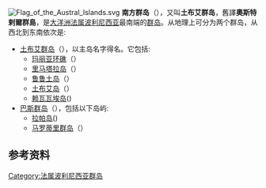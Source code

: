 {{Expand language|1=fr|time=2021-04-24T00:34:18+00:00}}
{{Infobox Islands
| name             = 南方群島
| native name      = Îles Australes
| native name link = 法语
| native name lang = fr
| image name       = Tubuai depuis le motu Mitiha.jpg
| image caption    = [[土布艾島|土布艾島]]
| image map        = Karta FP Austral isl.PNG
| coordinates      = {{coord|23|0|S|150|0|W|type:isle_region:PF|display=inline,title}}
| location         = [[太平洋|太平洋]]
| archipelago      = [[波利尼西亞|波利尼西亞]]
| total islands    = 7
| major islands    = [[土布艾島|土布艾島]]、[[魯魯土島|魯魯土島]]、[[賴瓦瓦埃島|賴瓦瓦埃島]]、[[拉帕島|拉帕島]]
| area km2         = 148
| highest mount    = 
| elevation m      = 
| country          = {{FRA}}
| country admin divisions title      = [[海外集體|海外集體]]
| country admin divisions            = [[法屬波利尼西亞|法屬波利尼西亞]]
| country largest city               = [[魯魯土島|魯魯土島]]
| country largest city population    = 2,088
| population       = 6,310
| population as of = 2007年
| population footnotes = <ref name=census>{{fr icon}} {{cite web |url=http://www.ispf.pf/(k1aciwf4z0fyap45ghzhgm55)/stat/demo/rp2007/pdfs/poplegales2007.pdf |title=Recensement de la population 2007 |author=Institut Statistique de Polynésie Française (ISPF) |format=PDF |accessdate=2007-12-02 |deadurl=yes |archiveurl=https://web.archive.org/web/20071203110626/http://www.ispf.pf/%28k1aciwf4z0fyap45ghzhgm55%29/stat/demo/rp2007/pdfs/poplegales2007.pdf |archivedate=2007-12-03 }}</ref>
| density km2      = 43
}}
[[Image:Flag_of_the_Austral_Islands.svg|thumb]]
'''南方群岛'''（{{lang-fr|Îles Australes''或''Archipel des Australes}}），又叫'''土布艾群岛'''，舊譯'''奧斯特剌爾群島'''，是[[大洋洲|大洋洲]][[法属波利尼西亚|法属波利尼西亚]]最南端的[[群岛|群岛]]。从地理上可分为两个群岛，从西北到东南依次是:
* [[土布艾群岛|土布艾群岛]]（{{lang-fr|Îles Tubuaï}}），以主岛名字得名。它包括:
** [[瑪麗亞環礁_(南方群島)|玛丽亚环礁]]（{{coord|21|48|00|S|154|41|00|W|}}）
** [[里马塔拉岛|里马塔拉岛]]（{{coord|22|38|25|S|152|50|16|W|}}）
** [[鲁鲁土岛|鲁鲁土岛]]（{{coord|22|29|04|S|151|20|03|W|}}）
** [[土布艾岛|土布艾岛]]（{{coord|23|23|00|S|149|27|00|W|}}）
** [[赖瓦瓦埃岛|赖瓦瓦埃岛]]({{coord|23|52|00|S|147|40|00|W|}})
* [[巴斯群岛|巴斯群岛]]（{{lang-fr|Îles Bass}}），包括以下岛屿:
** [[拉帕岛|拉帕岛]]({{coord|27|35|00|S|144|20|00|W|}})
** [[马罗蒂里群岛|马罗蒂里群岛]]（{{coord|27|55|00|S|143|26|00|W|}}）

== 参考资料 ==
{{Reflist|2}}

{{Archipelagos of French Polynesia}}
{{Austral Islands}}
{{authority control}}
[[Category:法属波利尼西亚群岛|Category:法属波利尼西亚群岛]]